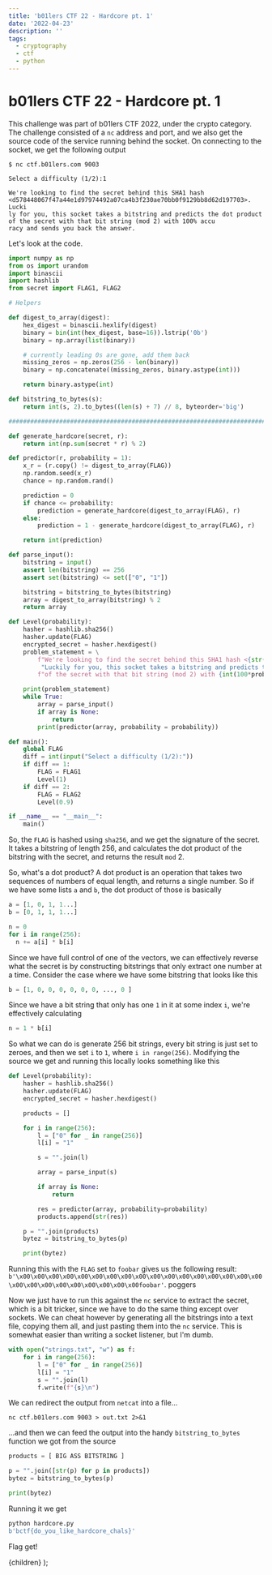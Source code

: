 ```yaml
---
title: 'b01lers CTF 22 - Hardcore pt. 1'
date: '2022-04-23'
description: ''
tags:
  - cryptography
  - ctf
  - python
---
```



# b01lers CTF 22 - Hardcore pt. 1

This challenge was part of b01lers CTF 2022, under the crypto category. The challenge consisted of a `nc` address and port, and we also get the source code of the service running behind the socket. On connecting to the socket, we get the following output

```text
$ nc ctf.b01lers.com 9003

Select a difficulty (1/2):1

We're looking to find the secret behind this SHA1 hash <d578448067f47a44e1d97974492a07ca4b3f230ae70bb0f9129bb8d62d197703>. Lucki
ly for you, this socket takes a bitstring and predicts the dot product of the secret with that bit string (mod 2) with 100% accu
racy and sends you back the answer.
```

Let's look at the code.

```python
import numpy as np
from os import urandom
import binascii
import hashlib
from secret import FLAG1, FLAG2

# Helpers

def digest_to_array(digest):
    hex_digest = binascii.hexlify(digest)
    binary = bin(int(hex_digest, base=16)).lstrip('0b')
    binary = np.array(list(binary))

    # currently leading 0s are gone, add them back
    missing_zeros = np.zeros(256 - len(binary))
    binary = np.concatenate((missing_zeros, binary.astype(int)))

    return binary.astype(int)

def bitstring_to_bytes(s):
    return int(s, 2).to_bytes((len(s) + 7) // 8, byteorder='big')

####################################################################################

def generate_hardcore(secret, r):
    return int(np.sum(secret * r) % 2)

def predictor(r, probability = 1):
    x_r = (r.copy() != digest_to_array(FLAG))
    np.random.seed(x_r)
    chance = np.random.rand()

    prediction = 0
    if chance <= probability:
        prediction = generate_hardcore(digest_to_array(FLAG), r)
    else:
        prediction = 1 - generate_hardcore(digest_to_array(FLAG), r)

    return int(prediction)

def parse_input():
    bitstring = input()
    assert len(bitstring) == 256
    assert set(bitstring) <= set(["0", "1"])

    bitstring = bitstring_to_bytes(bitstring)
    array = digest_to_array(bitstring) % 2
    return array

def Level(probability):
    hasher = hashlib.sha256()
    hasher.update(FLAG)
    encrypted_secret = hasher.hexdigest()
    problem_statement = \
        f"We're looking to find the secret behind this SHA1 hash <{str(encrypted_secret)}>. " \
         "Luckily for you, this socket takes a bitstring and predicts the dot product " \
        f"of the secret with that bit string (mod 2) with {int(100*probability)}% accuracy and sends you back the answer.\n"

    print(problem_statement)
    while True:
        array = parse_input()
        if array is None:
            return
        print(predictor(array, probability = probability))

def main():
    global FLAG
    diff = int(input("Select a difficulty (1/2):"))
    if diff == 1:
        FLAG = FLAG1
        Level(1)
    if diff == 2:
        FLAG = FLAG2
        Level(0.9)

if __name__ == "__main__":
    main()
```

So, the `FLAG` is hashed using `sha256`, and we get the signature of the secret. It takes a bitstring of length 256, and calculates the dot product of the bitstring with the secret, and returns the result `mod` 2.

So, what's a dot product? A dot product is an operation that takes two sequences of numbers of equal length, and returns a single number. So if we have some lists `a` and `b`, the dot product of those is basically

```python
a = [1, 0, 1, 1...]
b = [0, 1, 1, 1...]

n = 0
for i in range(256):
  n += a[i] * b[i]
```

Since we have full control of one of the vectors, we can effectively reverse what the secret is by constructing bitstrings that only extract one number at a time. Consider the case where we have some bitstring that looks like this

```python
b = [1, 0, 0, 0, 0, 0, 0, ..., 0 ]
```

Since we have a bit string that only has one `1` in it at some index `i`, we're effectively calculating

```python
n = 1 * b[i]
```

So what we can do is generate 256 bit strings, every bit string is just set to zeroes, and then we set `i` to `1`, where `i in range(256)`. Modifying the source we get and running this locally looks something like this

```python
def Level(probability):
    hasher = hashlib.sha256()
    hasher.update(FLAG)
    encrypted_secret = hasher.hexdigest()

    products = []

    for i in range(256):
        l = ["0" for _ in range(256)]
        l[i] = "1"

        s = "".join(l)

        array = parse_input(s)

        if array is None:
            return

        res = predictor(array, probability=probability)
        products.append(str(res))

    p = "".join(products)
    bytez = bitstring_to_bytes(p)

    print(bytez)
```

Running this with the `FLAG` set to `foobar` gives us the following result: `b'\x00\x00\x00\x00\x00\x00\x00\x00\x00\x00\x00\x00\x00\x00\x00\x00\x00\x00\x00\x00\x00\x00\x00\x00\x00\x00foobar'`. poggers

Now we just have to run this against the `nc` service to extract the secret, which is a bit tricker, since we have to do the same thing except over sockets. We can cheat however by generating all the bitstrings into a text file, copying them all, and just pasting them into the `nc` service. This is somewhat easier than writing a socket listener, but I'm dumb.

```python
with open("strings.txt", "w") as f:
    for i in range(256):
        l = ["0" for _ in range(256)]
        l[i] = "1"
        s = "".join(l)
        f.write(f"{s}\n")

```

We can redirect the output from `netcat` into a file...

```
nc ctf.b01lers.com 9003 > out.txt 2>&1
```

...and then we can feed the output into the handy `bitstring_to_bytes` function we got from the source

```python
products = [ BIG ASS BITSTRING ]

p = "".join([str(p) for p in products])
bytez = bitstring_to_bytes(p)

print(bytez)
```

Running it we get

```python
python hardcore.py
b'bctf{do_you_like_hardcore_chals}'
```

Flag get!

  <PageLayout withBackButton>
    <BlogPost
      title="b01lers CTF 22 - Hardcore pt. 1"
      description="Linear algebra time (gross)"
    >
      {children}
    </BlogPost>
  </PageLayout>
);
